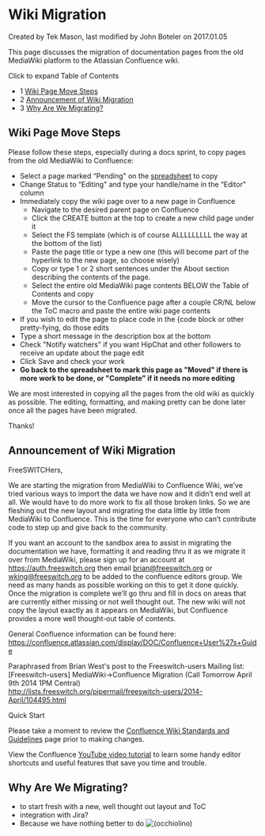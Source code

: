 
# Wiki Migration 

 Created by  Tek Mason, last modified by  John Boteler on 2017.01.05

This page discusses the migration of documentation pages from the old MediaWiki platform to the Atlassian Confluence wiki.

Click to expand Table of Contents

* 1 [Wiki Page Move Steps](#wiki-page-move-steps)
* 2 [Announcement of Wiki Migration](#announcement-of-wiki-migration)
* 3 [Why Are We Migrating?](#why-are-we-migrating)

## Wiki Page Move Steps

Please follow these steps, especially during a docs sprint, to copy pages from the old MediaWiki to Confluence:

* Select a page marked “Pending" on the [spreadsheet](index.mdx#-freeswitch--contributing-documentation-) to copy
* Change Status to “Editing" and type your handle/name in the “Editor" column
* Immediately copy the wiki page over to a new page in Confluence  
   * Navigate to the desired parent page on Confluence  
   * Click the CREATE button at the top to create a new child page under it  
   * Select the FS template (which is of course ALLLLLLLLL the way at the bottom of the list)  
   * Paste the page title or type a new one (this will become part of the hyperlink to the new page, so choose wisely)  
   * Copy or type 1 or 2 short sentences under the About section describing the contents of the page.  
   * Select the entire old MediaWiki page contents BELOW the Table of Contents and copy  
   * Move the cursor to the Confluence page after a couple CR/NL below the ToC macro and paste the entire wiki page contents
* If you wish to edit the page to place code in the {code block or other pretty-fying, do those edits
* Type a short message in the description box at the bottom
* Check "Notify watchers" if you want HipChat and other followers to receive an update about the page edit
* Click Save and check your work
* **Go back to the spreadsheet to mark this page as "Moved" if there is more work to be done, or "Complete" if it needs no more editing**

We are most interested in copying all the pages from the old wiki as quickly as possible. The editing, formatting, and making pretty can be done later once all the pages have been migrated.

Thanks!

## Announcement of Wiki Migration

FreeSWITCHers,

We are starting the migration from MediaWiki to Confluence Wiki, we’ve tried various ways to import the data we have now and it didn’t end well at all. We would have to do more work to fix all those broken links. So we are fleshing out the new layout and migrating the data little by little from MediaWiki to Confluence. This is the time for everyone who can’t contribute code to step up and give back to the community.

If you want an account to the sandbox area to assist in migrating the documentation we have, formatting it and reading thru it as we migrate it over from MediaWiki, please sign up for an account at <https://auth.freeswitch.org> then email [brian@freeswitch.org](mailto:brian@freeswitch.org) or [wking@freeswitch.org](mailto:wking@freeswitch.org) to be added to the confluence editors group. We need as many hands as possible working on this to get it done quickly. Once the migration is complete we’ll go thru and fill in docs on areas that are currently either missing or not well thought out. The new wiki will not copy the layout exactly as it appears on MediaWiki, but Confluence provides a more well thought-out table of contents.

General Confluence information can be found here: <https://confluence.atlassian.com/display/DOC/Confluence+User%27s+Guide>

Paraphrased from Brian West's post to the Freeswitch-users Mailing list:  
\[Freeswitch-users\] MediaWiki->Confluence Migration (Call Tomorrow April 9th 2014 1PM Central)  
<http://lists.freeswitch.org/pipermail/freeswitch-users/2014-April/104495.html>

Quick Start

Please take a moment to review the [Confluence Wiki Standards and Guidelines](./Confluence-Wiki-Standards-and-Guidelines_1049056.mdx) page prior to making changes.

View the Confluence [YouTube video tutorial](https://www.youtube.com/watch?v=uhWCMlcY%5FZw) to learn some handy editor shortcuts and useful features that save you time and trouble.

## Why Are We Migrating?

* to start fresh with a new, well thought out layout and ToC
* integration with Jira?
* Because we have nothing better to do ![(occhiolino)](/images/icons/emoticons/wink.svg)


